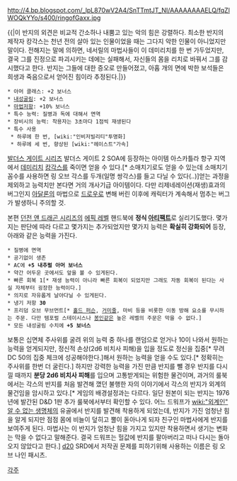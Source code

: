 http://4.bp.blogspot.com/_lpL870wV2A4/SnTTmtJT_NI/AAAAAAAAELQ/fqZlWOQkYYo/s400/ringofGaxx.jpg

{{|이 반지의 외견은 비교적 간소하나 내뿜고 있는 악의 힘은 강렬하다. 최소한 반지의 제작자 캉각스는 천년 전의 살아 있는 인물이었을 때는 그다지 악한 인물이 아니었지만 말이다. 전해지는 말에 의하면, 네서릴의 마법사들이 이 데미리치를 한 번 가두었지만, 결국 그를 진정으로 파괴시키는 데에는 실패해서, 자신들의 몸을 리치로 바꿔서 그를 감시했다고 한다. 반지는 그들에 대한 증오로 만들어졌고, 아홉 개의 면에 박한 보석들은 희생과 죽음으로서 얻어진 힘이라 추정된다.|}}

 * 아머 클래스: +2 보너스
 * [[내성굴림]]: +2 보너스
 * [[마법저항]]: +10% 보너스
 * 특수 능력: 질병과 독에 대해서 면역
 * 장비시의 능력: 착용자는 3초마다 1점씩 재생된다
 * 특수 사용
  * 하루에 한 번, [wiki:"인비저빌리티"투명화]
  * 하루에 세 번, 향상된 [wiki:"헤이스트"가속]

[[발더스 게이트 시리즈]] 발더스 게이트 2 SOA에 등장하는 아이템
아스카틀라 항구 지역에서 [[데미리치]] [[캉각스]]를 죽이면 얻을 수 있다.[* 소매치기로도 얻을 수 있는데 소매치기 꼼수를 사용하면 링 오브 각스를 두개(일명 쌍각스)를 들고 다닐 수 있다(..)]얻는 과정을 제외하고 능력치만 본다면 거의 개사기급 아이템이다. 다만 리제네레이션(재생)효과의 버그인지 [[아달론]]의 마법으로 [[드로우]]로 변해 버린 이후에 캐릭터가 계속해서 멈추는 버그가 발생하니 주의할 것.

본편 [[던전 앤 드래곤 시리즈]]의 [[에픽 레벨]] 핸드북에 '''정식 [[아티팩트]]'''로 실리기도했다. 몇가지는 판단에 따라 다르고 몇가지는 추가되었지만 몇가지 능력은 '''확실히 강화되어''' 등장, 아래와 같은 능력을 가진다.

 * 질병에 면역
 * 공기없이 생존
 * AC에 '''+5 내추럴 아머 보너스'''
 * 약간 어두운 곳에서도 앞을 볼 수 있게된다.
 * 빠른 회복 1[* 재생 능력이 아니라 빠른 회복이 되었지만 그래도 자동 회복이 된다는 사실 자체부터 굉장한 능력이다.]
 * 의지로 자유롭게 날아다닐 수 있게된다.
 * 냉기 저항 '''30'''
 * 프리덤 오브 무브먼트[* [[홀드 퍼슨]], [[거미줄]], 마비 등을 비롯한 이동 방해 요소를 무시하는 주문. 다만 템포럴 스테이시스나 [[봉인]]같은 높은 레벨의 주문은 막을 수 없다.]
 * 모든 내성굴림 수치에 '''+5 보너스'''

보통은 십면체 주사위를 굴려 위의 능력 중 하나를 랜덤으로 얻거나 10이 나와서 원하는 능력을 얻게되지만, 정신적 손상(2d6 비치사 피해)을 입을 정도로 정신을 집중[* 무려 DC 50의 집중 체크에 성공해야한다.]해서 원하는 능력을 얻을 수도 있다.[* 정확히는 주사위를 한번 더 굴린다.] 하지만 강력한 능력을 가진 만큼 반지를 뺄 경우 반지를 다시 낄 때까지 '''분당 2d6 비치사 피해'''를 입으며 고통받게되는 위험한 물건이며, 과거의 룰북에서는 각스의 반지를 처음 발견해 꼈던 불행한 자의 이야기에서 각스의 반지가 외계의 물건임을 암시하고 있다.[* 게임의 배경설정과는 다르다. 일단 원본이 되는 반지는 1976년에 발간된 D&D 1판 추가 룰북에서부터 확인할 수 있다. 어느 드워프가 [[wiki:"외계인" 알 수 없는 생명체]]의 유골에서 반지를 발견해 착용하게 되었는데, 반지가 가진 엄청난 힘을 알게 되지만 점점 몸에 비늘이 덮히고 뿔이 돋아나게 되자 친구인 마법사에게 반지를 보여주게 된다. 마법사는 이 반지가 엄청난 힘을 가지고 있지만 착용하면서 생기는 변화는 막을 수 없다고 말해준다. 결국 드워프는 헐값에 반지를 팔아버리고 떠나 다시는 돌아오지 않았다고 한다.]
[[d20]] SRD에서 저작권 문제를 피하기위해 사용하는 이름은 링 오브 나인 패시츠.

[[각주]]
